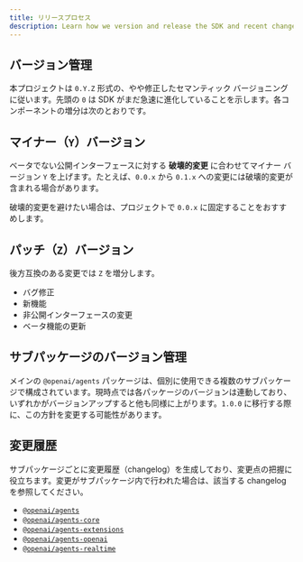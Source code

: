 ```yaml
---
title: リリースプロセス
description: Learn how we version and release the SDK and recent changes.
---
```


## バージョン管理

本プロジェクトは `0.Y.Z` 形式の、やや修正したセマンティック バージョニングに従います。先頭の `0` は SDK がまだ急速に進化していることを示します。各コンポーネントの増分は次のとおりです。

## マイナー（`Y`）バージョン

ベータでない公開インターフェースに対する **破壊的変更** に合わせてマイナー バージョン `Y` を上げます。たとえば、`0.0.x` から `0.1.x` への変更には破壊的変更が含まれる場合があります。

破壊的変更を避けたい場合は、プロジェクトで `0.0.x` に固定することをおすすめします。

## パッチ（`Z`）バージョン

後方互換のある変更では `Z` を増分します。

- バグ修正
- 新機能
- 非公開インターフェースの変更
- ベータ機能の更新

## サブパッケージのバージョン管理

メインの `@openai/agents` パッケージは、個別に使用できる複数のサブパッケージで構成されています。現時点では各パッケージのバージョンは連動しており、いずれかがバージョンアップすると他も同様に上がります。`1.0.0` に移行する際に、この方針を変更する可能性があります。

## 変更履歴

サブパッケージごとに変更履歴（changelog）を生成しており、変更点の把握に役立ちます。変更がサブパッケージ内で行われた場合は、該当する changelog を参照してください。

- [`@openai/agents`](https://github.com/openai/openai-agents-js/blob/main/packages/agents/CHANGELOG.md)
- [`@openai/agents-core`](https://github.com/openai/openai-agents-js/blob/main/packages/agents-core/CHANGELOG.md)
- [`@openai/agents-extensions`](https://github.com/openai/openai-agents-js/blob/main/packages/agents-extensions/CHANGELOG.md)
- [`@openai/agents-openai`](https://github.com/openai/openai-agents-js/blob/main/packages/agents-openai/CHANGELOG.md)
- [`@openai/agents-realtime`](https://github.com/openai/openai-agents-js/blob/main/packages/agents-realtime/CHANGELOG.md)
